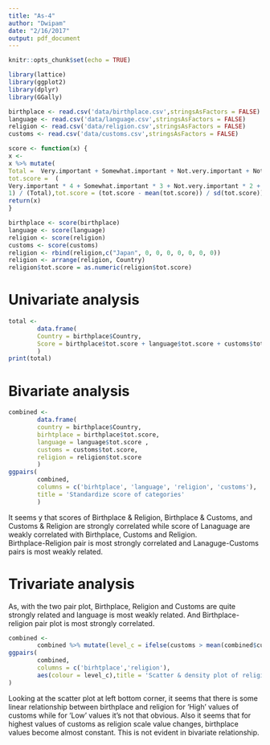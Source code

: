 ```yaml
---
title: "As-4"
author: "Dwipam"
date: "2/16/2017"
output: pdf_document
---
```

```r
knitr::opts_chunk$set(echo = TRUE)
```

```r

library(lattice)
library(ggplot2)
library(dplyr)
library(GGally)
```

```r
birthplace <- read.csv('data/birthplace.csv',stringsAsFactors = FALSE)
language <- read.csv('data/language.csv',stringsAsFactors = FALSE)
religion <- read.csv('data/religion.csv',stringsAsFactors = FALSE)
customs <- read.csv('data/customs.csv',stringsAsFactors = FALSE)
```

```r
score <- function(x) {
x <-
x %>% mutate(
Total =  Very.important + Somewhat.important + Not.very.important + Not.at.all.important,
tot.score =  (
Very.important * 4 + Somewhat.important * 3 + Not.very.important * 2 + Not.at.all.important *
1) / (Total),tot.score = (tot.score - mean(tot.score)) / sd(tot.score)) %>%  arrange(Country)
return(x)
}

birthplace <- score(birthplace)
language <- score(language)
religion <- score(religion)
customs <- score(customs)
religion <- rbind(religion,c("Japan", 0, 0, 0, 0, 0, 0, 0))
religion <- arrange(religion, Country)
religion$tot.score = as.numeric(religion$tot.score)
```

# Univariate analysis  
```r
total <-
        data.frame(
        Country = birthplace$Country,
        Score = birthplace$tot.score + language$tot.score + customs$tot.score + religion$tot.score
        )
print(total)
```

# Bivariate analysis
```r
combined <-
        data.frame(
        country = birthplace$Country,
        birhtplace = birthplace$tot.score,
        language = language$tot.score ,
        customs = customs$tot.score,
        religion = religion$tot.score
        )
ggpairs(
        combined,
        columns = c('birhtplace', 'language', 'religion', 'customs'),
        title = 'Standardize score of categories'
        )
```
  
It seems y that scores of Birthplace & Religion, Birthplace & Customs, and Customs & Religion are strongly correlated while score of Lanaguage are weakly correlated with Birthplace, Customs and Religion.  
Birthplace-Religion pair is most strongly correlated and Lanaguge-Customs pairs is most weakly related.

# Trivariate analysis

As, with the two pair plot, Birthplace, Religion and Customs are quite strongly related and language is most weakly related.
And Birthplace-religion pair plot is most strongly correlated. 

```r
combined <-
        combined %>% mutate(level_c = ifelse(customs > mean(combined$customs), 'High', 'Low'))
ggpairs(
        combined,
        columns = c('birhtplace','religion'),
        aes(colour = level_c),title = 'Scatter & density plot of religion and birhtplace with custom levels.'
)
```
  
Looking at the scatter plot at left bottom corner, it seems that there is some linear relationship between birthplace and religion for 'High' values of customs while for 'Low' values it's not that obvious. Also it seems that for highest values of customs as religion scale value changes, birthplace values become almost constant. This is not evident in bivariate relationship.